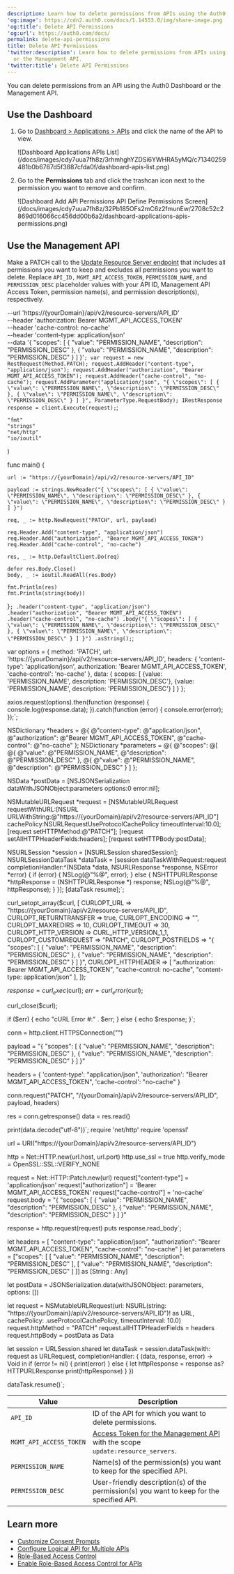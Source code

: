 ```yaml
---
description: Learn how to delete permissions from APIs using the Auth0 Dashboard or the Management API.
'og:image': https://cdn2.auth0.com/docs/1.14553.0/img/share-image.png
'og:title': Delete API Permissions
'og:url': https://auth0.com/docs/
permalink: delete-api-permissions
title: Delete API Permissions
'twitter:description': Learn how to delete permissions from APIs using the Auth0 Dashboard
  or the Management API.
'twitter:title': Delete API Permissions
---
```


You can delete permissions from an API using the <Tooltip tip="Auth0 Dashboard: Auth0's main product to configure your services." cta="View Glossary" href="/docs/glossary?term=Auth0+Dashboard">Auth0 Dashboard</Tooltip> or the <Tooltip tip="Auth0 Dashboard: Auth0's main product to configure your services." cta="View Glossary" href="/docs/glossary?term=Management+API">Management API</Tooltip>.

## Use the Dashboard

1. Go to [Dashboard > Applications > APIs](https://manage.auth0.com/#/apis) and click the name of the API to view.

   <Frame>![Dashboard Applications APIs List](/docs/images/cdy7uua7fh8z/3rhmhghYZDSi6YWHRA5yMQ/c71340259481b0b6787d5f3887cfda0f/dashboard-apis-list.png)</Frame>
2. Go to the **Permissions** tab and click the trashcan icon next to the permission you want to remove and confirm.

   <Frame>![Dashboard Add API Permissions API Define Permissions Screen](/docs/images/cdy7uua7fh8z/32Pb185OFs2mC6z2fmunEw/2708c52c2869d016066cc456dd00b6a2/dashboard-applications-apis-permissions.png)</Frame>

## Use the Management API

Make a PATCH call to the [Update Resource Server endpoint](https://auth0.com/docs/api/management/v2#!/Resource_Servers/patch_resource_servers_by_id) that includes all permissions you want to keep and excludes all permissions you want to delete. Replace `API_ID,` `MGMT_API_ACCESS_TOKEN`, `PERMISSION_NAME`, and `PERMISSION_DESC` placeholder values with your API ID, Management API <Tooltip tip="Access Token: Authorization credential, in the form of an opaque string or JWT, used to access an API." cta="View Glossary" href="/docs/glossary?term=Access+Token">Access Token</Tooltip>, permission name(s), and permission description(s), respectively.

  --url 'https://{yourDomain}/api/v2/resource-servers/API_ID' \
  --header 'authorization: Bearer MGMT_API_ACCESS_TOKEN' \
  --header 'cache-control: no-cache' \
  --header 'content-type: application/json' \
  --data '{ "scopes": [ { "value": "PERMISSION_NAME", "description": "PERMISSION_DESC" }, { "value": "PERMISSION_NAME", "description": "PERMISSION_DESC" } ] }'`;
var request = new RestRequest(Method.PATCH);
request.AddHeader("content-type", "application/json");
request.AddHeader("authorization", "Bearer MGMT_API_ACCESS_TOKEN");
request.AddHeader("cache-control", "no-cache");
request.AddParameter("application/json", "{ \"scopes\": [ { \"value\": \"PERMISSION_NAME\", \"description\": \"PERMISSION_DESC\" }, { \"value\": \"PERMISSION_NAME\", \"description\": \"PERMISSION_DESC\" } ] }", ParameterType.RequestBody);
IRestResponse response = client.Execute(request);`;

	"fmt"
	"strings"
	"net/http"
	"io/ioutil"
)

func main() {

	url := "https://{yourDomain}/api/v2/resource-servers/API_ID"

	payload := strings.NewReader("{ \"scopes\": [ { \"value\": \"PERMISSION_NAME\", \"description\": \"PERMISSION_DESC\" }, { \"value\": \"PERMISSION_NAME\", \"description\": \"PERMISSION_DESC\" } ] }")

	req, _ := http.NewRequest("PATCH", url, payload)

	req.Header.Add("content-type", "application/json")
	req.Header.Add("authorization", "Bearer MGMT_API_ACCESS_TOKEN")
	req.Header.Add("cache-control", "no-cache")

	res, _ := http.DefaultClient.Do(req)

	defer res.Body.Close()
	body, _ := ioutil.ReadAll(res.Body)

	fmt.Println(res)
	fmt.Println(string(body))

}`;
  .header("content-type", "application/json")
  .header("authorization", "Bearer MGMT_API_ACCESS_TOKEN")
  .header("cache-control", "no-cache")
  .body("{ \"scopes\": [ { \"value\": \"PERMISSION_NAME\", \"description\": \"PERMISSION_DESC\" }, { \"value\": \"PERMISSION_NAME\", \"description\": \"PERMISSION_DESC\" } ] }")
  .asString();`;

var options = {
  method: 'PATCH',
  url: 'https://{yourDomain}/api/v2/resource-servers/API_ID',
  headers: {
    'content-type': 'application/json',
    authorization: 'Bearer MGMT_API_ACCESS_TOKEN',
    'cache-control': 'no-cache'
  },
  data: {
    scopes: [
      {value: 'PERMISSION_NAME', description: 'PERMISSION_DESC'},
      {value: 'PERMISSION_NAME', description: 'PERMISSION_DESC'}
    ]
  }
};

axios.request(options).then(function (response) {
  console.log(response.data);
}).catch(function (error) {
  console.error(error);
});`;

NSDictionary *headers = @{ @"content-type": @"application/json",
                           @"authorization": @"Bearer MGMT_API_ACCESS_TOKEN",
                           @"cache-control": @"no-cache" };
NSDictionary *parameters = @{ @"scopes": @[ @{ @"value": @"PERMISSION_NAME", @"description": @"PERMISSION_DESC" }, @{ @"value": @"PERMISSION_NAME", @"description": @"PERMISSION_DESC" } ] };

NSData *postData = [NSJSONSerialization dataWithJSONObject:parameters options:0 error:nil];

NSMutableURLRequest *request = [NSMutableURLRequest requestWithURL:[NSURL URLWithString:@"https://{yourDomain}/api/v2/resource-servers/API_ID"]
                                                       cachePolicy:NSURLRequestUseProtocolCachePolicy
                                                   timeoutInterval:10.0];
[request setHTTPMethod:@"PATCH"];
[request setAllHTTPHeaderFields:headers];
[request setHTTPBody:postData];

NSURLSession *session = [NSURLSession sharedSession];
NSURLSessionDataTask *dataTask = [session dataTaskWithRequest:request
                                            completionHandler:^(NSData *data, NSURLResponse *response, NSError *error) {
                                                if (error) {
                                                    NSLog(@"%@", error);
                                                } else {
                                                    NSHTTPURLResponse *httpResponse = (NSHTTPURLResponse *) response;
                                                    NSLog(@"%@", httpResponse);
                                                }
                                            }];
[dataTask resume];`;

curl_setopt_array($curl, [
  CURLOPT_URL => "https://{yourDomain}/api/v2/resource-servers/API_ID",
  CURLOPT_RETURNTRANSFER => true,
  CURLOPT_ENCODING => "",
  CURLOPT_MAXREDIRS => 10,
  CURLOPT_TIMEOUT => 30,
  CURLOPT_HTTP_VERSION => CURL_HTTP_VERSION_1_1,
  CURLOPT_CUSTOMREQUEST => "PATCH",
  CURLOPT_POSTFIELDS => "{ \"scopes\": [ { \"value\": \"PERMISSION_NAME\", \"description\": \"PERMISSION_DESC\" }, { \"value\": \"PERMISSION_NAME\", \"description\": \"PERMISSION_DESC\" } ] }",
  CURLOPT_HTTPHEADER => [
    "authorization: Bearer MGMT_API_ACCESS_TOKEN",
    "cache-control: no-cache",
    "content-type: application/json"
  ],
]);

$response = curl_exec($curl);
$err = curl_error($curl);

curl_close($curl);

if ($err) {
  echo "cURL Error #:" . $err;
} else {
  echo $response;
}`;

conn = http.client.HTTPSConnection("")

payload = "{ \"scopes\": [ { \"value\": \"PERMISSION_NAME\", \"description\": \"PERMISSION_DESC\" }, { \"value\": \"PERMISSION_NAME\", \"description\": \"PERMISSION_DESC\" } ] }"

headers = {
    'content-type': "application/json",
    'authorization': "Bearer MGMT_API_ACCESS_TOKEN",
    'cache-control': "no-cache"
    }

conn.request("PATCH", "/{yourDomain}/api/v2/resource-servers/API_ID", payload, headers)

res = conn.getresponse()
data = res.read()

print(data.decode("utf-8"))`;
require 'net/http'
require 'openssl'

url = URI("https://{yourDomain}/api/v2/resource-servers/API_ID")

http = Net::HTTP.new(url.host, url.port)
http.use_ssl = true
http.verify_mode = OpenSSL::SSL::VERIFY_NONE

request = Net::HTTP::Patch.new(url)
request["content-type"] = 'application/json'
request["authorization"] = 'Bearer MGMT_API_ACCESS_TOKEN'
request["cache-control"] = 'no-cache'
request.body = "{ \"scopes\": [ { \"value\": \"PERMISSION_NAME\", \"description\": \"PERMISSION_DESC\" }, { \"value\": \"PERMISSION_NAME\", \"description\": \"PERMISSION_DESC\" } ] }"

response = http.request(request)
puts response.read_body`;

let headers = [
  "content-type": "application/json",
  "authorization": "Bearer MGMT_API_ACCESS_TOKEN",
  "cache-control": "no-cache"
]
let parameters = ["scopes": [
    [
      "value": "PERMISSION_NAME",
      "description": "PERMISSION_DESC"
    ],
    [
      "value": "PERMISSION_NAME",
      "description": "PERMISSION_DESC"
    ]
  ]] as [String : Any]

let postData = JSONSerialization.data(withJSONObject: parameters, options: [])

let request = NSMutableURLRequest(url: NSURL(string: "https://{yourDomain}/api/v2/resource-servers/API_ID")! as URL,
                                        cachePolicy: .useProtocolCachePolicy,
                                    timeoutInterval: 10.0)
request.httpMethod = "PATCH"
request.allHTTPHeaderFields = headers
request.httpBody = postData as Data

let session = URLSession.shared
let dataTask = session.dataTask(with: request as URLRequest, completionHandler: { (data, response, error) -> Void in
  if (error != nil) {
    print(error)
  } else {
    let httpResponse = response as? HTTPURLResponse
    print(httpResponse)
  }
})

dataTask.resume()`;

<CodeGroup>
<AuthCodeBlock children={codeExample1} language="bash" filename="cURL" />
<AuthCodeBlock children={codeExample2} language="csharp" filename="C#" />
<AuthCodeBlock children={codeExample3} language="go" filename="Go" />
<AuthCodeBlock children={codeExample4} language="java" filename="Java" />
<AuthCodeBlock children={codeExample5} language="javascript" filename="Node.JS" />
<AuthCodeBlock children={codeExample6} language="obj-c" filename="Obj-C" />
<AuthCodeBlock children={codeExample7} language="php" filename="PHP" />
<AuthCodeBlock children={codeExample8} language="python" filename="Python" />
<AuthCodeBlock children={codeExample9} language="ruby" filename="Ruby" />
<AuthCodeBlock children={codeExample10} language="swift" filename="Swift" />
</CodeGroup>

<table class="table"><thead>
<tr>
<th>Value</th>
<th>Description</th>
</tr>
</thead>
<tbody>
<tr>
<td><code>API_ID</code></td>
<td>ID of the API for which you want to delete permissions.</td>
</tr>
<tr>
<td><code>MGMT_API_ACCESS_TOKEN</code></td>
<td><a href="https://auth0.com/docs/api/management/v2/tokens">Access Token for the Management API</a> with the scope <code>update:resource_servers</code>.</td>
</tr>
<tr>
<td><code>PERMISSION_NAME</code></td>
<td>Name(s) of the permission(s) you want to keep for the specified API.</td>
</tr>
<tr>
<td><code>PERMISSION_DESC</code></td>
<td>User-friendly description(s) of the permission(s) you want to keep for the specified API.</td>
</tr>
</tbody>
</table>

## Learn more

* [Customize Consent Prompts](/docs/customize/login-pages/customize-consent-prompts)
* [Configure Logical API for Multiple APIs](/docs/get-started/apis/set-logical-api)
* [Role-Based Access Control](/docs/manage-users/access-control/rbac)
* [Enable Role-Based Access Control for APIs](/docs/get-started/apis/enable-role-based-access-control-for-apis)